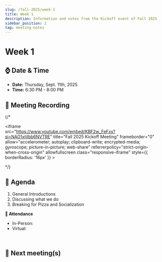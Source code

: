 ```yaml
---
slug: /fall-2025/week-1
title: Week 1
description: Information and notes from the Kickoff event of Fall 2025 semester for the UMass Lowell Cloud Computing Club. 
sidebar_position: 2
tag: meeting-notes
---
```



# Week 1

## ⌚ Date & Time

- **Date:** Thursday, Sept. 11th, 2025
- **Time:** 6:30 PM - 8:00 PM 

## 🎥 Meeting Recording
{/* <div class="iframe-container">
    <iframe  
        src="https://www.youtube.com/embed/KBF2w_FeFxs?si=NAO1xtjIbb6NVTRE" 
        title="Fall 2025 Kickoff Meeting" 
        frameborder="0" 
        allow="accelerometer; autoplay; clipboard-write; encrypted-media; gyroscope; picture-in-picture; web-share" 
        referrerpolicy="strict-origin-when-cross-origin" 
        allowfullscreen
        class="responsive-iframe"
        style={{
            borderRadius: '16px'
        }}
    >
    </iframe>
</div> */}

## 🚩 Agenda
1. General Introductions
2. Discussing what we do
3. Breaking for Pizza and Socialization

**📄 Attendance**
- In-Person: 
- Virtual: 
<br/>


## 🚀 Next meeting(s)
